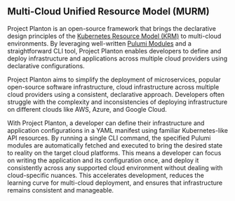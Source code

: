 ## Multi-Cloud Unified Resource Model (MURM)

Project Planton is an open-source framework that brings the declarative design principles of the [Kubernetes Resource
Model (KRM)](https://github.com/kubernetes/design-proposals-archive/blob/acc25e14ca83dfda4f66d8cb1f1b491f26e78ffe/architecture/resource-management.md)
to multi-cloud environments. By leveraging
well-written [Pulumi Modules](https://project-planton.org/pulumi-modules) and a straightforward
CLI tool, Project Planton
enables developers to define and deploy infrastructure and applications across multiple cloud providers using
declarative configurations.

Project Planton aims to simplify the deployment of microservices, popular open-source software infrastructure, cloud
infrastructure across multiple cloud providers using a consistent, declarative approach. Developers often struggle with
the complexity and inconsistencies of deploying infrastructure on different clouds like AWS, Azure, and Google Cloud.

With Project Planton, a developer can define their infrastructure and application configurations in a YAML manifest
using familiar Kubernetes-like API resources. By running a single CLI command, the specified Pulumi modules are
automatically fetched and executed to bring the desired state to reality on the target cloud platforms. This means a
developer can focus on writing the application and its configuration once, and deploy it consistently across any
supported cloud environment without dealing with cloud-specific nuances. This accelerates development, reduces the
learning curve for multi-cloud deployment, and ensures that infrastructure remains consistent and manageable.
